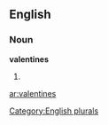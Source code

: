 
==English==

===Noun===
'''valentines'''

# {{plural of|[[valentine]]}}

[[Category:English plurals]]

[[ar:valentines]]
